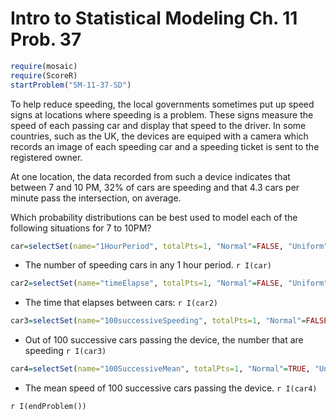 Intro to Statistical Modeling Ch. 11 Prob. 37
========================================================
```r
require(mosaic)
require(ScoreR)
startProblem("SM-11-37-SD")
```

To help reduce speeding, the local governments sometimes put up speed signs at locations where speeding is a problem.  These signs measure the speed of each passing car and display that speed to the driver. In some countries, such as the UK, the devices are equiped with a camera which records an image of each speeding car and a speeding ticket is sent to the registered owner.

At one location, the data recorded from such a device indicates that between 7 and 10 PM, 32% of cars are speeding and that 4.3 cars per minute pass the intersection, on average.

Which probability distributions can be best used to model each of the following situations for 7 to 10PM?

```r
car=selectSet(name="1HourPeriod", totalPts=1, "Normal"=FALSE, "Uniform"=FALSE, "Binomial"=FALSE, "Poisson"=TRUE, "Exponential"=FALSE, "Lognormal"=FALSE)
```
* The number of speeding cars in any 1 hour period. `r I(car)`

```r
car2=selectSet(name="timeElapse", totalPts=1, "Normal"=FALSE, "Uniform"=FALSE, "Binomial"=FALSE, "Poisson"=FALSE, "Exponential"=TRUE, "Lognormal"=FALSE)
```
*  The time that elapses between cars: `r I(car2)`

```r
car3=selectSet(name="100successiveSpeeding", totalPts=1, "Normal"=FALSE, "Uniform"=FALSE, "Binomial"=TRUE, "Poisson"=FALSE, "Exponential"=FALSE, "LOgnormal"=FALSE)
```
*  Out of 100 successive cars passing the device, the number that are speeding `r I(car3)`

```r
car4=selectSet(name="100SuccessiveMean", totalPts=1, "Normal"=TRUE, "Uniform"=FALSE, "Binomial"=FALSE, "Poisson"=FALSE, "Exponential"=FALSE, "LOgnormal"=FALSE)
```
*  The mean speed of 100 successive cars passing the device. `r I(car4)`

`r I(endProblem())`
